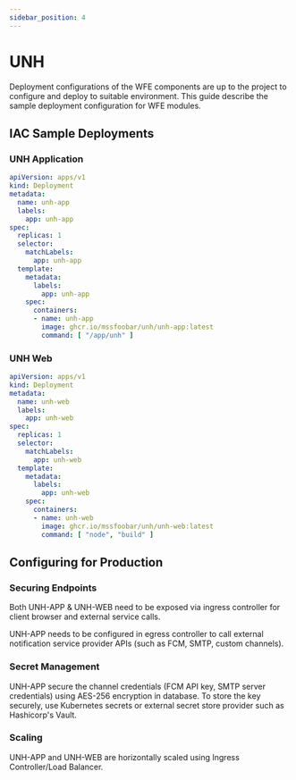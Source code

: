```yaml
---
sidebar_position: 4
---
```


# UNH
Deployment configurations of the WFE components are up to the project to configure and deploy to suitable environment.
This guide describe the sample deployment configuration for WFE modules.

## IAC Sample Deployments

### UNH Application

```yaml
apiVersion: apps/v1
kind: Deployment
metadata:
  name: unh-app
  labels:
    app: unh-app
spec:
  replicas: 1
  selector:
    matchLabels:
      app: unh-app
  template:
    metadata:
      labels:
        app: unh-app
    spec:
      containers:
      - name: unh-app
        image: ghcr.io/mssfoobar/unh/unh-app:latest
        command: [ "/app/unh" ]
```

### UNH Web

```yaml
apiVersion: apps/v1
kind: Deployment
metadata:
  name: unh-web
  labels:
    app: unh-web
spec:
  replicas: 1
  selector:
    matchLabels:
      app: unh-web
  template:
    metadata:
      labels:
        app: unh-web
    spec:
      containers:
      - name: unh-web
        image: ghcr.io/mssfoobar/unh/unh-web:latest
        command: [ "node", "build" ]
```

## Configuring for Production

### Securing Endpoints
Both UNH-APP & UNH-WEB need to be exposed via ingress controller for client browser and external service calls.

UNH-APP needs to be configured in egress controller to call external notification service provider APIs (such as FCM,
SMTP, custom channels).

### Secret Management
UNH-APP secure the channel credentials (FCM API key, SMTP server credentials) using AES-256 encryption in database.
To store the key securely, use Kubernetes secrets or external secret store provider such as Hashicorp's Vault.

### Scaling
UNH-APP and UNH-WEB are horizontally scaled using Ingress Controller/Load Balancer.
